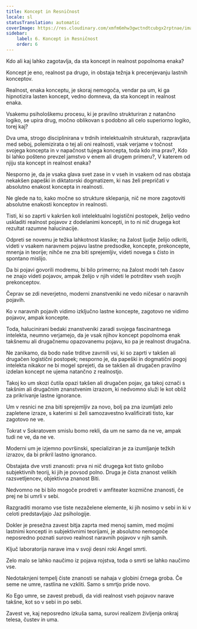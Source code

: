 ```yaml
---
title: Koncept in Resničnost
locale: sl
statusTranslation: automatic
coverImage: https://res.cloudinary.com/xmfm6mhw3gwctndtcubgx2rptnae/image/upload/v1741354419/small_cover_la_gran_rebelion_28716e29d2.webp
sidebar:
    label: 6. Koncept in Resničnost
    order: 6
---
```

Kdo ali kaj lahko zagotavlja, da sta koncept in realnost popolnoma enaka?

Koncept je eno, realnost pa drugo, in obstaja težnja k precenjevanju lastnih konceptov.

Realnost, enaka konceptu, je skoraj nemogoča, vendar pa um, ki ga hipnotizira lasten koncept, vedno domneva, da sta koncept in realnost enaka.

Vsakemu psihološkemu procesu, ki je pravilno strukturiran z natančno logiko, se upira drug, močno oblikovan s podobno ali celo superiorno logiko, torej kaj?

Dva uma, strogo disciplinirana v trdnih intelektualnih strukturah, razpravljata med seboj, polemizirata o tej ali oni realnosti, vsak verjame v točnost svojega koncepta in v napačnost tujega koncepta, toda kdo ima prav?, Kdo bi lahko pošteno prevzel jamstvo v enem ali drugem primeru?, V katerem od njiju sta koncept in realnost enaka?

Nesporno je, da je vsaka glava svet zase in v vseh in vsakem od nas obstaja nekakšen papeški in diktatorski dogmatizem, ki nas želi prepričati v absolutno enakost koncepta in realnosti.

Ne glede na to, kako močne so strukture sklepanja, nič ne more zagotoviti absolutne enakosti konceptov in realnosti.

Tisti, ki so zaprti v kakršen koli intelektualni logistični postopek, želijo vedno uskladiti realnost pojavov z dodelanimi koncepti, in to ni nič drugega kot rezultat razumne halucinacije.

Odpreti se novemu je težka lahkotnost klasike; na žalost ljudje želijo odkriti, videti v vsakem naravnem pojavu lastne predsodke, koncepte, prekoncepte, mnenja in teorije; nihče ne zna biti sprejemljiv, videti novega s čisto in spontano mislijo.

Da bi pojavi govorili modremu, bi bilo primerno; na žalost modri teh časov ne znajo videti pojavov, ampak želijo v njih videti le potrditev vseh svojih prekonceptov.

Čeprav se zdi neverjetno, moderni znanstveniki ne vedo ničesar o naravnih pojavih.

Ko v naravnih pojavih vidimo izključno lastne koncepte, zagotovo ne vidimo pojavov, ampak koncepte.

Toda, halucinirani bedaki znanstveniki zaradi svojega fascinantnega intelekta, neumno verjamejo, da je vsak njihov koncept popolnoma enak takšnemu ali drugačnemu opazovanemu pojavu, ko pa je realnost drugačna.

Ne zanikamo, da bodo naše trditve zavrnili vsi, ki so zaprti v takšen ali drugačen logistični postopek; nesporno je, da papeški in dogmatični pogoj intelekta nikakor ne bi mogel sprejeti, da se takšen ali drugačen pravilno izdelan koncept ne ujema natančno z realnostjo.

Takoj ko um skozi čutila opazi takšen ali drugačen pojav, ga takoj označi s takšnim ali drugačnim znanstvenim izrazom, ki nedvomno služi le kot obliž za prikrivanje lastne ignorance.

Um v resnici ne zna biti sprejemljiv za novo, bolj pa zna izumljati zelo zapletene izraze, s katerimi si želi samozavestno kvalificirati tisto, kar zagotovo ne ve.

Tokrat v Sokratovem smislu bomo rekli, da um ne samo da ne ve, ampak tudi ne ve, da ne ve.

Moderni um je izjemno površinski, specializiran je za izumljanje težkih izrazov, da bi prikril lastno ignoranco.

Obstajata dve vrsti znanosti: prva ni nič drugega kot tisto gnilobo subjektivnih teorij, ki jih je povsod polno. Druga je čista znanost velikih razsvetljencev, objektivna znanost Biti.

Nedvomno ne bi bilo mogoče prodreti v amfiteater kozmične znanosti, če prej ne bi umrli v sebi.

Razgraditi moramo vse tiste nezaželene elemente, ki jih nosimo v sebi in ki v celoti predstavljajo Jaz psihologije.

Dokler je presežna zavest bitja zaprta med menoj samim, med mojimi lastnimi koncepti in subjektivnimi teorijami, je absolutno nemogoče neposredno poznati surovo realnost naravnih pojavov v njih samih.

Ključ laboratorija narave ima v svoji desni roki Angel smrti.

Zelo malo se lahko naučimo iz pojava rojstva, toda o smrti se lahko naučimo vse.

Nedotaknjeni tempelj čiste znanosti se nahaja v globini črnega groba. Če seme ne umre, rastlina ne vzkliti. Samo s smrtjo pride novo.

Ko Ego umre, se zavest prebudi, da vidi realnost vseh pojavov narave takšne, kot so v sebi in po sebi.

Zavest ve, kaj neposredno izkuša sama, surovi realizem življenja onkraj telesa, čustev in uma.

